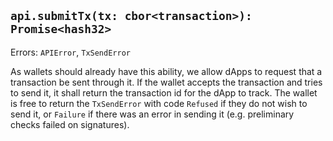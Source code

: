 
## `api.submitTx(tx: cbor<transaction>): Promise<hash32>`

Errors: `APIError`, `TxSendError`

As wallets should already have this ability, we allow dApps to request that a transaction be sent through it. If the wallet accepts the transaction and tries to send it, it shall return the transaction id for the dApp to track. The wallet is free to return the `TxSendError` with code `Refused` if they do not wish to send it, or `Failure` if there was an error in sending it (e.g. preliminary checks failed on signatures).

<CaniuseTable api={Api.SubmitTx}/>
